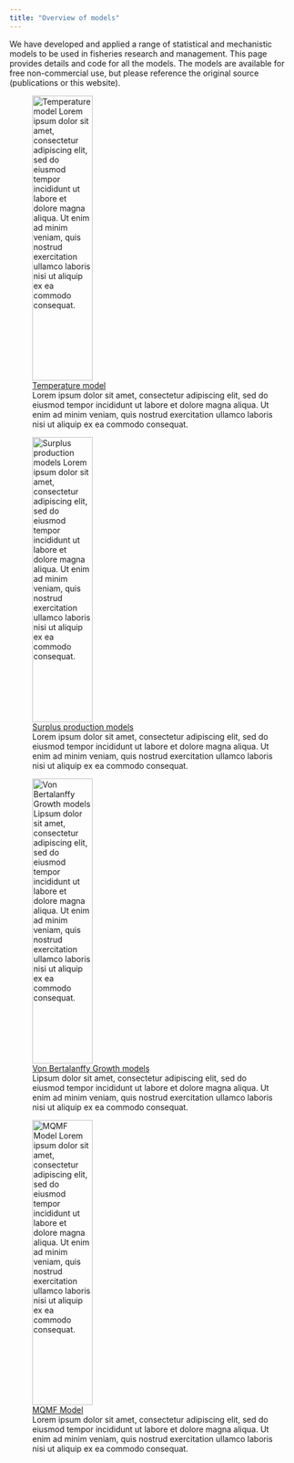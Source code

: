 ```yaml
---
title: "Overview of models"
---
```


We have developed and applied a range of statistical and mechanistic models to be used in fisheries research and management. This page provides details and code for all the models. The models are available for free non-commercial use, but please reference the original source (publications or this website). 

::: {layout-ncol="3" layout="[[1,1]"}

![[Temperature model](temperature.qmd) <br> Lorem ipsum dolor sit amet, consectetur adipiscing elit, sed do eiusmod tempor incididunt ut labore et dolore magna aliqua. Ut enim ad minim veniam, quis nostrud exercitation ullamco laboris nisi ut aliquip ex ea commodo consequat.](images/elephant.jpg){fig-align="left" width="50%" height="500"}

![[Surplus production models](surplus-production.qmd) <br> Lorem ipsum dolor sit amet, consectetur adipiscing elit, sed do eiusmod tempor incididunt ut labore et dolore magna aliqua. Ut enim ad minim veniam, quis nostrud exercitation ullamco laboris nisi ut aliquip ex ea commodo consequat.](images/elephant2.jpg){fig-align="left" width="50%" height="500"}

![[Von Bertalanffy Growth models](von-bertalanffy.qmd) <br> Lipsum dolor sit amet, consectetur adipiscing elit, sed do eiusmod tempor incididunt ut labore et dolore magna aliqua. Ut enim ad minim veniam, quis nostrud exercitation ullamco laboris nisi ut aliquip ex ea commodo consequat.](images/elephant.jpg){fig-align="left" width="50%" height="500"}

![[MQMF Model](mqmf.qmd) <br> Lorem ipsum dolor sit amet, consectetur adipiscing elit, sed do eiusmod tempor incididunt ut labore et dolore magna aliqua. Ut enim ad minim veniam, quis nostrud exercitation ullamco laboris nisi ut aliquip ex ea commodo consequat.](images/pikeperch.png){fig-align="left" width="50%" height="500"}
:::
